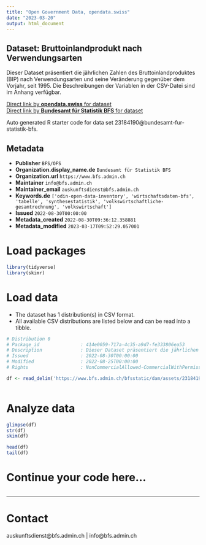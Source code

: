 ```yaml
---
title: "Open Government Data, opendata.swiss"
date: "2023-03-20"
output: html_document
---
```


## Dataset: Bruttoinlandprodukt nach Verwendungsarten

Dieser Dataset präsentiert die jährlichen Zahlen des Bruttoinlandproduktes (BIP) nach Verwendungsarten und seine Veränderung gegenüber dem Vorjahr, seit 1995. Die Beschreibungen der Variablen in der CSV-Datei sind im Anhang verfügbar.

[Direct link by **opendata.swiss** for dataset](https://opendata.swiss/de/dataset/bruttoinlandprodukt-nach-verwendungsarten7)<br>
[Direct link by **Bundesamt für Statistik BFS** for dataset](https://www.bfs.admin.ch/asset/de/ts-x-04.02.01.02)

Auto generated R starter code for data set 23184190@bundesamt-fur-statistik-bfs.

## Metadata

- **Publisher** `BFS/OFS`
- **Organization.display_name.de** `Bundesamt für Statistik BFS`
- **Organization.url** `https://www.bfs.admin.ch`
- **Maintainer** `info@bfs.admin.ch`
- **Maintainer_email** `auskunftsdienst@bfs.admin.ch`
- **Keywords.de** `['odin-open-data-inventory', 'wirtschaftsdaten-bfs', 'tabelle', 'synthesestatistik', 'volkswirtschaftliche-gesamtrechnung', 'volkswirtschaft']`
- **Issued** `2022-08-30T00:00:00`
- **Metadata_created** `2022-08-30T09:36:12.358881`
- **Metadata_modified** `2023-03-17T09:52:29.057001`


# Load packages

```r

library(tidyverse)
library(skimr)

```

# Load data

-   The dataset has 1 distribution(s) in CSV format.
-   All available CSV distributions are listed below and can be read into a tibble.

```r

# Distribution 0
# Package_id               : 414e0059-717a-4c35-a9d7-fe333806ea53
# Description              : Dieser Dataset präsentiert die jährlichen Zahlen des Bruttoinlandproduktes (BIP) nach Verwendungsarten und seine Veränderung gegenüber dem Vorjahr, seit 1995. Die Beschreibungen der Variablen in der CSV-Datei sind im Anhang verfügbar.
# Issued                   : 2022-08-30T00:00:00
# Modified                 : 2022-08-25T00:00:00
# Rights                   : NonCommercialAllowed-CommercialWithPermission-ReferenceRequired

df <- read_delim('https://www.bfs.admin.ch/bfsstatic/dam/assets/23184198/master')



```

# Analyze data

```r

glimpse(df)
str(df)
skim(df)

head(df)
tail(df)

```

# Continue your code here...

```r

```

------------------------------------------------------------------------

# Contact

auskunftsdienst@bfs.admin.ch | info@bfs.admin.ch
